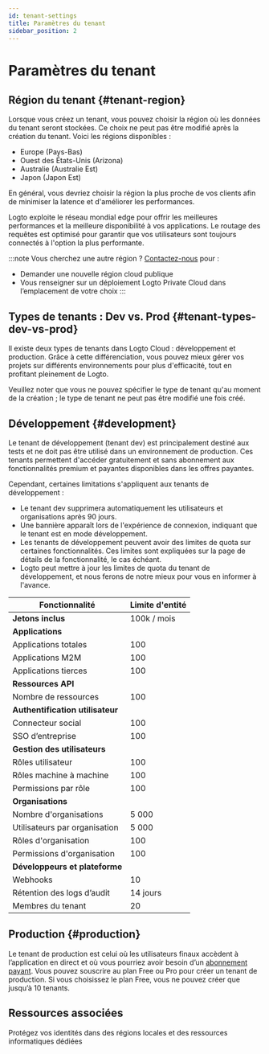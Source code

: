 ```yaml
---
id: tenant-settings
title: Paramètres du tenant
sidebar_position: 2
---
```


# Paramètres du tenant

## Région du tenant \{#tenant-region}

Lorsque vous créez un tenant, vous pouvez choisir la région où les données du tenant seront stockées. Ce choix ne peut pas être modifié après la création du tenant. Voici les régions disponibles :

- Europe (Pays-Bas)
- Ouest des États-Unis (Arizona)
- Australie (Australie Est)
- Japon (Japon Est)

En général, vous devriez choisir la région la plus proche de vos clients afin de minimiser la latence et d'améliorer les performances.

Logto exploite le réseau mondial edge pour offrir les meilleures performances et la meilleure disponibilité à vos applications. Le routage des requêtes est optimisé pour garantir que vos utilisateurs sont toujours connectés à l'option la plus performante.

:::note
Vous cherchez une autre région ? [Contactez-nous](https://logto.io/contact) pour :

- Demander une nouvelle région cloud publique
- Vous renseigner sur un déploiement Logto Private Cloud dans l’emplacement de votre choix
  :::

## Types de tenants : Dev vs. Prod \{#tenant-types-dev-vs-prod}

Il existe deux types de tenants dans Logto Cloud : développement et production. Grâce à cette différenciation, vous pouvez mieux gérer vos projets sur différents environnements pour plus d'efficacité, tout en profitant pleinement de Logto.

Veuillez noter que vous ne pouvez spécifier le type de tenant qu'au moment de la création ; le type de tenant ne peut pas être modifié une fois créé.

## Développement \{#development}

Le tenant de développement (tenant dev) est principalement destiné aux tests et ne doit pas être utilisé dans un environnement de production. Ces tenants permettent d'accéder gratuitement et sans abonnement aux fonctionnalités premium et payantes disponibles dans les offres payantes.

Cependant, certaines limitations s'appliquent aux tenants de développement :

- Le tenant dev supprimera automatiquement les utilisateurs et organisations après 90 jours.
- Une bannière apparaît lors de l'expérience de connexion, indiquant que le tenant est en mode développement.
- Les tenants de développement peuvent avoir des limites de quota sur certaines fonctionnalités. Ces limites sont expliquées sur la page de détails de la fonctionnalité, le cas échéant.
- Logto peut mettre à jour les limites de quota du tenant de développement, et nous ferons de notre mieux pour vous en informer à l'avance.

| Fonctionnalité                   | Limite d'entité |
| -------------------------------- | --------------- |
| **Jetons inclus**                | 100k / mois     |
| **Applications**                 |                 |
| Applications totales             | 100             |
| Applications M2M                 | 100             |
| Applications tierces             | 100             |
| **Ressources API**               |                 |
| Nombre de ressources             | 100             |
| **Authentification utilisateur** |                 |
| Connecteur social                | 100             |
| SSO d’entreprise                 | 100             |
| **Gestion des utilisateurs**     |                 |
| Rôles utilisateur                | 100             |
| Rôles machine à machine          | 100             |
| Permissions par rôle             | 100             |
| **Organisations**                |                 |
| Nombre d'organisations           | 5 000           |
| Utilisateurs par organisation    | 5 000           |
| Rôles d'organisation             | 100             |
| Permissions d'organisation       | 100             |
| **Développeurs et plateforme**   |                 |
| Webhooks                         | 10              |
| Rétention des logs d’audit       | 14 jours        |
| Membres du tenant                | 20              |

## Production \{#production}

Le tenant de production est celui où les utilisateurs finaux accèdent à l’application en direct et où vous pourriez avoir besoin d’un [abonnement payant](https://logto.io/pricing). Vous pouvez souscrire au plan Free ou Pro pour créer un tenant de production. Si vous choisissez le plan Free, vous ne pouvez créer que jusqu’à 10 tenants.

## Ressources associées

<Url href="https://blog.logto.io/data-region-resources">
  Protégez vos identités dans des régions locales et des ressources informatiques dédiées
</Url>
